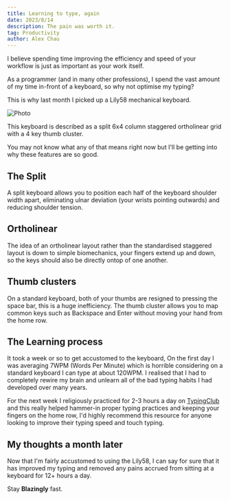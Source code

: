 ```yaml
---
title: Learning to type, again
date: 2023/8/14
description: The pain was worth it.
tag: Productivity
author: Alex Chau
---
```


I believe spending time improving the efficiency and speed of your workflow is just as important as your work itself.

As a programmer (and in many other professions), I spend the vast amount of my time in-front of a keyboard, so why not optimise my typing?

This is why last month I picked up a Lily58 mechanical keyboard.

<Image
  src="/images/photo2.jpg"
  alt="Photo"
  width={1125}
  height={750}
  priority
  className="next-image"
/>

This keyboard is described as a split 6x4 column staggered ortholinear grid with a 4 key thumb cluster. 

You may not know what any of that means right now but I'll be getting into why these features are so good.

## The Split

A split keyboard allows you to position each half of the keyboard shoulder width apart, eliminating ulnar deviation (your wrists pointing outwards) and reducing shoulder tension.

## Ortholinear

The idea of an ortholinear layout rather than the standardised staggered layout is down to simple biomechanics,
your fingers extend up and down, so the keys should also be directly ontop of one another.

## Thumb clusters

On a standard keyboard, both of your thumbs are resigned to pressing the space bar, this is a huge inefficiency.
The thumb cluster allows you to map common keys such as Backspace and Enter without moving your hand from the home row.

## The Learning process

It took a week or so to get accustomed to the keyboard, On the first day I was averaging 7WPM (Words Per Minute) which is horrible considering
on a standard keyboard I can type at about 120WPM. I realised that I had to completely rewire my brain and unlearn all of the bad typing habits
I had developed over many years. 

For the next week I religiously practiced for 2-3 hours a day on [TypingClub](https://www.typingclub.com/) and this really helped hammer-in proper typing practices and
keeping your fingers on the home row, I'd highly recommend this resource for anyone looking to improve their typing speed and touch typing.

## My thoughts a month later

Now that I'm fairly accustomed to using the Lily58, I can say for sure that it has improved my typing and removed any pains accrued from sitting at a keyboard for 12+ hours a day.

Stay **Blazingly** fast.
